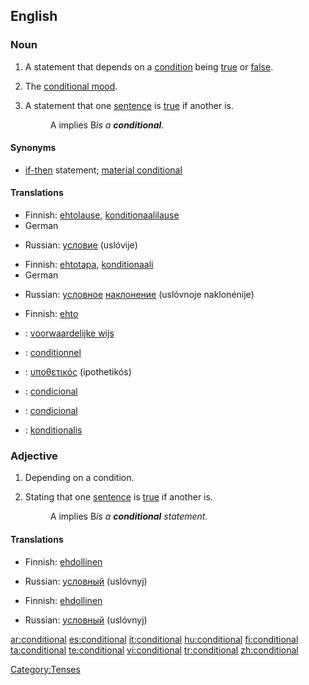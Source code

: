 ==English==

===Noun===
{{en-noun|s}}

# {{grammar}} A statement that depends on a [[condition]] being [[true]] or [[false]].
# {{grammar}} The [[conditional mood]].
# {{logic}} A statement that one [[sentence]] is [[true]] if another is.
#:A implies B'' is a '''conditional'''.''

====Synonyms====
*{{i-c|logic}} [[if-then]] statement; [[material conditional]]

====Translations====
{{trans-top|statement}}
*Finnish: [[ehtolause]], [[konditionaalilause]]
* German {{t+|de|Konditional|n}}
{{trans-mid}}
*Russian: [[условие]] (uslóvije) {{n}}
{{trans-bottom}}

{{trans-top|mood}}
*Finnish: [[ehtotapa]], [[konditionaali]]
* German {{t+|de|Konditional|n}}
{{trans-mid}}
*Russian: [[условный|условное]] [[наклонение]] (uslóvnoje naklonénije) {{n}}
{{trans-bottom}}

{{trans-top|in logic}}
*Finnish: [[ehto]]
{{trans-mid}}
{{trans-bottom}}

{{checktrans-top}}
*{{ttbc|Dutch}}: [[voorwaardelijke wijs]] {{m}}
*{{ttbc|French}}: [[conditionnel]] {{m}}
*{{ttbc|Greek}}: [[υποθετικός]] (ipothetikós) {{m}}
*{{ttbc|Portuguese}}: [[condicional]] {{m}}
*{{ttbc|Spanish}}: [[condicional]] {{m}}
*{{ttbc|Swedish}}: [[konditionalis]]
{{trans-bottom}}

===Adjective===
{{en-adj|-}}

# Depending on a condition.
# {{logic}} Stating that one [[sentence]] is [[true]] if another is.
#:A implies B'' is a '''conditional''' statement.''

====Translations====
{{trans-top|depending on a condition}}
*Finnish: [[ehdollinen]]
{{trans-mid}}
*Russian: [[условный]] (uslóvnyj)
{{trans-bottom}}

{{trans-top|in logic}}
*Finnish: [[ehdollinen]]
{{trans-mid}}
*Russian: [[условный]] (uslóvnyj)
{{trans-bottom}}

[[Category:Tenses]]

[[ar:conditional]]
[[es:conditional]]
[[it:conditional]]
[[hu:conditional]]
[[fi:conditional]]
[[ta:conditional]]
[[te:conditional]]
[[vi:conditional]]
[[tr:conditional]]
[[zh:conditional]]